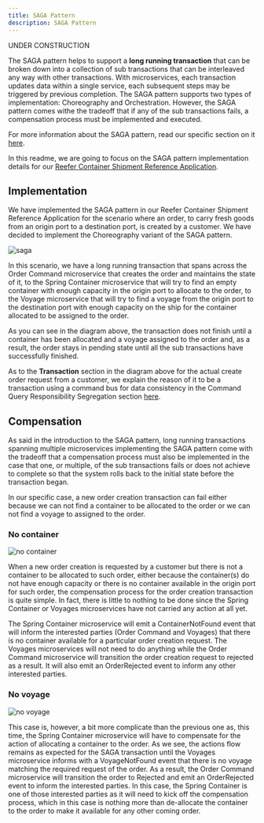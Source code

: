```yaml
---
title: SAGA Pattern
description: SAGA Pattern
---
```


<InlineNotification kind="warning">
UNDER CONSTRUCTION
</InlineNotification>

The SAGA pattern helps to support a **long running transaction** that can be broken down into a collection of sub transactions that can be interleaved any way with other transactions. With microservices, each transaction updates data within a single service, each subsequent steps may be triggered by previous completion. The SAGA pattern supports two types of implementation: Choreography and Orchestration. However, the SAGA pattern comes withe the tradeoff that if any of the sub transactions fails, a compensation process must be implemented and executed.

For more information about the SAGA pattern, read our specific section on it [here](https://ibm-cloud-architecture.github.io/refarch-eda/design-patterns/saga/).

In this readme, we are going to focus on the SAGA pattern implementation details for our [Reefer Container Shipment Reference Application](https://ibm-cloud-architecture.github.io/refarch-kc/).

## Implementation

We have implemented the SAGA pattern in our Reefer Container Shipment Reference Application for the scenario where an order, to carry fresh goods from an origin port to a destination port, is created by a customer. We have decided to implement the Choreography variant of the SAGA pattern.

![saga](images/Slide1.png)

In this scenario, we have a long running transaction that spans across the Order Command microservice that creates the order and maintains the state of it, to the Spring Container microservice that will try to find an empty container with enough capacity in the origin port to allocate to the order, to the Voyage microservice that will try to find a voyage from the origin port to the destination port with enough capacity on the ship for the container allocated to be assigned to the order.

As you can see in the diagram above, the transaction does not finish until a container has been allocated and a voyage assigned to the order and, as a result, the order stays in pending state until all the sub transactions have successfully finished.

As to the **Transaction** section in the diagram above for the actual create order request from a customer, we explain the reason of it to be a transaction using a command bus for data consistency in the Command Query Responsibility Segregation section [here](https://ibm-cloud-architecture.github.io/refarch-eda/design-patterns/cqrs/).

## Compensation

As said in the introduction to the SAGA pattern, long running transactions spanning multiple microservices implementing the SAGA pattern come with the tradeoff that a compensation process must also be implemented in the case that one, or multiple, of the sub transactions fails or does not achieve to complete so that the system rolls back to the initial state before the transaction began.

In our specific case, a new order creation transaction can fail either because we can not find a container to be allocated to the order or we can not find a voyage to assigned to the order.

### No container

![no container](images/Slide2.png)

When a new order creation is requested by a customer but there is not a container to be allocated to such order, either because the container(s) do not have enough capacity or there is no container available in the origin port for such order, the compensation process for the order creation transaction is quite simple. In fact, there is little to nothing to be done since the Spring Container or Voyages microservices have not carried any action at all yet.

The Spring Container microservice will emit a ContainerNotFound event that will inform the interested parties (Order Command and Voyages) that there is no container available for a particular order creation request. The Voyages microservices will not need to do anything while the Order Command microservice will transition the order creation request to rejected as a result. It will also emit an OrderRejected event to inform any other interested parties.

### No voyage

![no voyage](images/Slide3.png)

This case is, however, a bit more complicate than the previous one as, this time, the Spring Container microservice will have to compensate for the action of allocating a container to the order. As we see, the actions flow remains as expected for the SAGA transaction until the Voyages microservice informs with a VoyageNotFound event that there is no voyage matching the required request of the order. As a result, the Order Command microservice will transition the order to Rejected and emit an OrderRejected event to inform the interested parties. In this case, the Spring Container is one of those interested parties as it will need to kick off the compensation process, which in this case is nothing more than de-allocate the container to the order to make it available for any other coming order.
